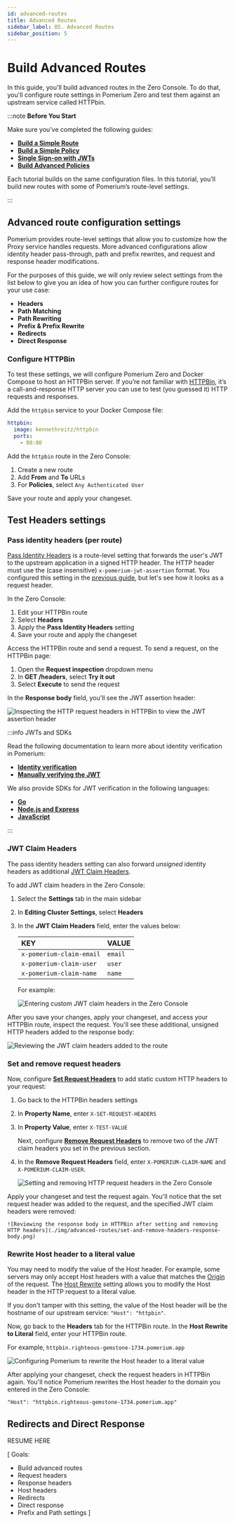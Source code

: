 ```yaml
---
id: advanced-routes
title: Advanced Routes
sidebar_label: 05. Advanced Routes
sidebar_position: 5
---
```


# Build Advanced Routes

In this guide, you'll build advanced routes in the Zero Console. To do that, you'll configure route settings in Pomerium Zero and test them against an upstream service called HTTPbin.

:::note **Before You Start**

Make sure you’ve completed the following guides:

- [**Build a Simple Route**](/docs/courses/zero-fundamentals/build-routes)
- [**Build a Simple Policy**](/docs/courses/zero-fundamentals/build-policies)
- [**Single Sign-on with JWTs**](/docs/courses/zero-fundamentals/single-sign-on)
- [**Build Advanced Policies**](/docs/courses/zero-fundamentals/advanced-policies)

Each tutorial builds on the same configuration files. In this tutorial, you’ll build new routes with some of Pomerium’s route-level settings.

:::

## Advanced route configuration settings

Pomerium provides route-level settings that allow you to customize how the Proxy service handles requests. More advanced configurations allow identity header pass-through, path and prefix rewrites, and request and response header modifications.

For the purposes of this guide, we will only review select settings from the list below to give you an idea of how you can further configure routes for your use case:

- **Headers**
- **Path Matching**
- **Path Rewriting**
- **Prefix & Prefix Rewrite**
- **Redirects**
- **Direct Response**

### Configure HTTPBin

To test these settings, we will configure Pomerium Zero and Docker Compose to host an HTTPBin server. If you’re not familiar with [HTTPBin](https://httpbin.org/), it’s a call-and-response HTTP server you can use to test (you guessed it) HTTP requests and responses.

Add the `httpbin` service to your Docker Compose file:

```yaml title="docker-compose.yaml"
httpbin:
  image: kennethreitz/httpbin
  ports:
    - 80:80
```

Add the `httpbin` route in the Zero Console:

1. Create a new route
1. Add **From** and **To** URLs
1. For **Policies**, select `Any Authenticated User`

Save your route and apply your changeset.

## Test Headers settings

### Pass identity headers (per route)

[Pass Identity Headers](/docs/reference/routes/pass-identity-headers-per-route) is a route-level setting that forwards the user's JWT to the upstream application in a signed HTTP header. The HTTP header must use the (case insensitive) `x-pomerium-jwt-assertion` format. You configured this setting in the [previous guide](/docs/courses/zero-fundamentals/single-sign-on), but let's see how it looks as a request header.

In the Zero Console:

1. Edit your HTTPBin route
1. Select **Headers**
1. Apply the **Pass Identity Headers** setting
1. Save your route and apply the changeset

Access the HTTPBin route and send a request. To send a request, on the HTTPBin page:

1. Open the **Request inspection** dropdown menu
1. In **GET /headers**, select **Try it out**
1. Select **Execute** to send the request

In the **Response body** field, you'll see the JWT assertion header:

![Inspecting the HTTP request headers in HTTPBin to view the JWT assertion header](./img/advanced-routes/jwt-assertion-header.png)

:::info JWTs and SDKs

Read the following documentation to learn more about identity verification in Pomerium:

- [**Identity verification**](/docs/capabilities/getting-users-identity)
- [**Manually verifying the JWT**](/docs/capabilities/getting-users-identity#manual-verification)

We also provide SDKs for JWT verification in the following languages:

- [**Go**](https://github.com/pomerium/sdk-go)
- [**Node.js and Express**](https://github.com/pomerium/js-sdk/tree/main/examples/express)
- [**JavaScript**](https://github.com/pomerium/js-sdk)

:::

### JWT Claim Headers

The pass identity headers setting can also forward _unsigned_ identity headers as additional [JWT Claim Headers](/docs/reference/jwt-claim-headers).

To add JWT claim headers in the Zero Console:

1. Select the **Settings** tab in the main sidebar
1. In **Editing Cluster Settings**, select **Headers**
1. In the **JWT Claim Headers** field, enter the values below:

    | **KEY** | **VALUE** |
    | :--- | :--- |
    | `x-pomerium-claim-email` | `email` |
    | `x-pomerium-claim-user` | `user` |
    | `x-pomerium-claim-name` | `name` |

    For example:

    ![Entering custom JWT claim headers in the Zero Console](./img/advanced-routes/jwt-claim-headers.png)


After you save your changes, apply your changeset, and access your HTTPBin route, inspect the request. You'll see these additional, unsigned HTTP headers added to the response body:

![Reviewing the JWT claim headers added to the route](./img/advanced-routes/jwt-claims-response.png)

### Set and remove request headers

Now, configure [**Set Request Headers**](/docs/reference/routes/headers#set-request-headers) to add static custom HTTP headers to your request:

1. Go back to the HTTPBin headers settings
1. In **Property Name**, enter `X-SET-REQUEST-HEADERS`
1. In **Property Value**, enter `X-TEST-VALUE`

    Next, configure [**Remove Request Headers**](/docs/reference/routes/headers#remove-request-headers) to remove two of the JWT claim headers you set in the previous section.

1. In the **Remove Request Headers** field, enter `X-POMERIUM-CLAIM-NAME` and `X-POMERIUM-CLAIM-USER`.

    ![Setting and removing HTTP request headers in the Zero Console](./img/advanced-routes/set-and-remove-request-headers.png)

Apply your changeset and test the request again. You'll notice that the set request header was added to the request, and the specified JWT claim headers were removed:

    ![Reviewing the response body in HTTPBin after setting and removing HTTP headers](./img/advanced-routes/set-and-remove-headers-response-body.png)

### Rewrite Host header to a literal value

You may need to modify the value of the Host header. For example, some servers may only accept Host headers with a value that matches the [Origin](https://developer.mozilla.org/en-US/docs/Web/HTTP/Headers/Origin) of the request. The [Host Rewrite](/docs/reference/routes/headers#2-host-rewrite) setting allows you to modify the Host header in the HTTP request to a literal value.

If you don't tamper with this setting, the value of the Host header will be the hostname of our upstream service: `"Host": "httpbin"`.

Now, go back to the **Headers** tab for the HTTPBin route. In the **Host Rewrite to Literal** field, enter your HTTPBin route.

For example, `httpbin.righteous-gemstone-1734.pomerium.app`

![Configuring Pomerium to rewrite the Host header to a literal value](./img/advanced-routes/host-rewrite-to-literal-value.png)

After applying your changeset, check the request headers in HTTPBin again. You'll notice Pomerium rewrites the Host header to the domain you entered in the Zero Console:

`"Host": "httpbin.righteous-gemstone-1734.pomerium.app"`

## Redirects and Direct Response

RESUME HERE



[
  Goals:
  - Build advanced routes
  - Request headers
  - Response headers
  - Host headers
  - Redirects
  - Direct response
  - Prefix and Path settings
]
